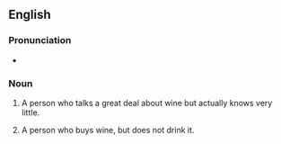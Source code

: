 ==English==

===Pronunciation===
* {{audio|En-au-wine tosser.ogg|Audio (AU)|lang=en}}

===Noun===
{{en-noun}}

# {{lb|en|slang|idiomatic}} A person who talks a great deal about wine but actually knows very little.
# {{lb|en|slang|idiomatic}} A person who buys wine, but does not drink it.